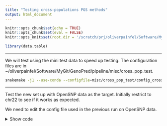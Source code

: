 ```yaml
---
title: "Testing cross-populations PGS methods"
output: html_document
---
```


```r
knitr::opts_chunk$set(echo = TRUE)
knitr::opts_chunk$set(eval = FALSE)
knitr::opts_knit$set(root.dir = '/scratch/prj/oliverpainfel/Software/MyGit/GenoPred/GenoPredPipe')

library(data.table)

```

***

We will test using the mini test data to speed up testing. The configuration files are in ~/oliverpainfel/Software/MyGit/GenoPred/pipeline/misc/cross_pop_test.

```bash
snakemake -j1 --use-conda --configfile=misc/cross_pop_test/config_cross_pop.yaml output_all -n
```

***

Test the new set up with OpenSNP data as the target. Initially restrict to chr22 to see if it works as expected.

We need to edit the config file used in the previous run on OpenSNP data.

<details><summary>Show code</summary>

```r
setwd('/users/k1806347/oliverpainfel/Software/MyGit/GenoPred/pipeline')

config <- readLines('misc/opensnp/config.yaml')

config[grepl('^config_file:', config)]<- 'config_file: misc/opensnp/config_cross_pop.yaml'
config<-config[-which(grepl('^testing:', config))]
config <- config[!grepl('^score_list:', config)]
config[grepl('^outdir:', config)]<- 'outdir: /users/k1806347/oliverpainfel/Data/OpenSNP/GenoPred/test_cross_pop_1'
config[grepl('^pgs_methods:', config)]<- "pgs_methods: ['ptclump','tlprs']"
config<-c(config, 'gwas_groups: misc/cross_pop_test/gwas_groups.txt')
config<-c(config, "tlprs_methods: ['ptclump']")

write.table(config, 'misc/opensnp/config_cross_pop.yaml', col.names = F, row.names = F, quote = F)

```

```bash
snakemake --profile slurm --use-conda --configfile=misc/opensnp/config_cross_pop.yaml output_all -n
```

## Evaluate PGS

<details><summary>Show code</summary>

```r
# Test correlation between PGS and observed height

setwd('/users/k1806347/oliverpainfel/Software/MyGit/GenoPred/pipeline/')
library(data.table)
library(ggplot2)
library(cowplot)

source('../functions/misc.R')
source_all('../functions')

# Read in pheno data
pheno <- fread('/users/k1806347/oliverpainfel/Data/OpenSNP/processed/pheno/height.txt')

# Read in PGS
pgs <- read_pgs(config = 'misc/opensnp/config_cross_pop.yaml', name = 'opensnp')$opensnp

# Estimate correlation between pheno and pgs
cor <- NULL
for(pop_i in names(pgs)){
  for(gwas_i in names(pgs[[pop_i]])){
    for(pgs_method_i in names(pgs[[pop_i]][[gwas_i]])){
      pgs_i <- pgs[[pop_i]][[gwas_i]][[pgs_method_i]]
      pheno_pgs<-merge(pheno, pgs_i, by = c('FID','IID'))
      
      for(model_i in names(pgs_i)[-1:-2]){
        y <- scale(pheno_pgs$height)
        x <- scale(pheno_pgs[[model_i]])
        
        if(all(is.na(x))){
          next
        }
        
        coef_i <- coef(summary(mod <- lm(y ~ x)))
        
        tmp <- data.table(
          pop = pop_i,
          gwas = gwas_i,
          pgs_method = pgs_method_i,
          name = model_i,
          r = coef_i[2,1],
          se = coef_i[2,2],
          p = coef_i[2,4],
          n = nobs(mod))
      cor <- rbind(cor, tmp)
      
      }
    }
  }
}

# The European sample is the only one large enough for interpretable results
# Subset EUR results
cor_eur <- cor[cor$pop == 'EUR', ]

# Restrict to best and and pseudoval only
cor_eur_subset <- NULL
for(pop_i in unique(cor_eur$pop)){
  for(gwas_i in unique(cor_eur$gwas[cor_eur$pop == pop_i])){
    for(pgs_method_i in unique(cor_eur$pgs_method[cor_eur$pop == pop_i & cor_eur$gwas == gwas_i])){
      
      # Subset relevant results
      cor_eur_i <- cor_eur[
        cor_eur$pop == pop_i &
        cor_eur$gwas == gwas_i &
        cor_eur$pgs_method == pgs_method_i,]
  
      # Top R
      if(pgs_method_i %in% c('ptclump','ldpred2','megaprs','prscs','prscsx','lassosum','dbslmm') | any(grepl('tlprs', pgs_method_i))){
        top_i <- cor_eur_i[which(cor_eur_i$r == max(cor_eur_i$r, na.rm = T))[1],]
        top_i$model <- 'Top'
        cor_eur_subset <- rbind(cor_eur_subset, top_i)
      }
  
      # PseudoVal
      if(pgs_method_i %in% c('ptclump','sbayesr','ldpred2','megaprs','prscs','prscsx','lassosum','dbslmm')){
        cor_eur_i$name <- gsub(paste0(gwas_i, '_'), '', cor_eur_i$name)
        pseudo_param <- find_pseudo(config = 'misc/opensnp/config_cross_pop.yaml', gwas = gwas_i, pgs_method = pgs_method_i)
        pseudo_i <- cor_eur_i[cor_eur_i$name == pseudo_param,]
        pseudo_i$model <- 'Pseudo'
        cor_eur_subset <- rbind(cor_eur_subset, pseudo_i)
      }
    }
  }
}

# Plot the results
cor_eur_subset$model <- factor(cor_eur_subset$model, levels = c('Top','Pseudo','External'))
dir.create('/users/k1806347/oliverpainfel/Software/MyGit/GenoPred/docs/Images/OpenSNP')

plot_obj_eur <- 
  ggplot(cor_eur_subset, aes(x = pgs_method, y = r, fill = model)) +
  geom_bar(stat = "identity", position = position_dodge2(preserve = "single"), width = 0.7) +
  geom_errorbar(
    aes(ymin = r - se, ymax = r + se),
    width = .2,
    position = position_dodge(width = 0.7)
  ) +
  labs(
    y = "Correlation (SE)",
    x = 'PGS Method',
    fill = 'Model',
    title = paste0("OpenSNP - EUR\n(N = ", cor_eur_subset$n[1], ")")
  ) +
  theme_half_open() +
  background_grid() +
  theme(axis.text.x = element_text(angle = 45, hjust = 1),
        plot.title = element_text(hjust = 0.5, size=12)) +
  facet_grid(. ~ gwas)


cor_eur_tlprs<-cor_eur[cor_eur$pgs_method == 'tlprs_ptclump',]
cor_eur_tlprs[grepl('EUR_0_0.01', cor_eur_tlprs$name),]


cor_eas <- cor[cor$pop == 'EAS', ]
# Restrict to best and and pseudoval only
cor_eas_subset <- NULL
for(pop_i in unique(cor_eas$pop)){
  for(gwas_i in unique(cor_eas$gwas[cor_eas$pop == pop_i])){
    for(pgs_method_i in unique(cor_eas$pgs_method[cor_eas$pop == pop_i & cor_eas$gwas == gwas_i])){
      
      # Subset relevant results
      cor_eas_i <- cor_eas[
        cor_eas$pop == pop_i &
        cor_eas$gwas == gwas_i &
        cor_eas$pgs_method == pgs_method_i,]
  
      # Top R
      if(pgs_method_i %in% c('ptclump','ldpred2','megaprs','prscs','prscsx','lassosum','dbslmm') | any(grepl('tlprs', pgs_method_i))){
        top_i <- cor_eas_i[which(cor_eas_i$r == max(cor_eas_i$r, na.rm = T))[1],]
        top_i$model <- 'Top'
        cor_eas_subset <- rbind(cor_eas_subset, top_i)
      }
  
      # PseudoVal
      if(pgs_method_i %in% c('ptclump','sbayesr','ldpred2','megaprs','prscs','prscsx','lassosum','dbslmm')){
        cor_eas_i$name <- gsub(paste0(gwas_i, '_'), '', cor_eas_i$name)
        pseudo_param <- find_pseudo(config = 'misc/opensnp/config_cross_pop.yaml', gwas = gwas_i, pgs_method = pgs_method_i)
        pseudo_i <- cor_eas_i[cor_eas_i$name == pseudo_param,]
        pseudo_i$model <- 'Pseudo'
        cor_eas_subset <- rbind(cor_eas_subset, pseudo_i)
      }
    }
  }
}

# Plot the results
cor_eas_subset$model <- factor(cor_eur_subset$model, levels = c('Top','Pseudo','External'))
dir.create('/users/k1806347/oliverpainfel/Software/MyGit/GenoPred/docs/Images/OpenSNP')
cor_eas_tlprs<-cor_eas[cor_eas$pgs_method == 'tlprs_ptclump',]

```
